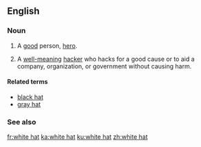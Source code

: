 {{also|whitehat}}
==English==

===Noun===
{{en-noun}}

# {{lb|en|idiomatic}} A [[good]] person, [[hero]].
# {{lb|en|computing|slang}} A [[well-meaning]] [[hacker]] who hacks for a good cause or to aid a company, organization, or government without causing harm.

====Related terms====
* [[black hat]]
* [[gray hat]]

===See also===
{{pedialite|White hat (computer security)}}

[[fr:white hat]]
[[ka:white hat]]
[[ku:white hat]]
[[zh:white hat]]